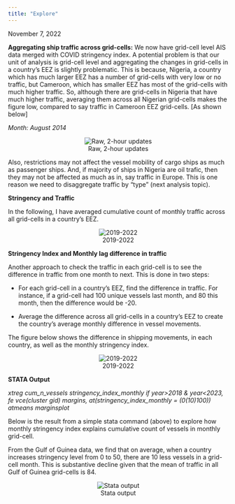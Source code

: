 ```yaml
---
title: "Explore"
---
```


November 7, 2022

**Aggregating ship traffic across grid-cells:** We now have grid-cell level AIS data merged with COVID stringency index. A potential problem is that our unit of analysis is grid-cell level and aggregating the changes in grid-cells in a country's EEZ is slightly problematic. This is because, Nigeria, a country which has much larger EEZ has a number of grid-cells with very low or no traffic, but Cameroon, which has smaller EEZ has most of the grid-cells with much higher traffic. So, although there are grid-cells in Nigeria that have much higher traffic, averaging them across all Nigerian grid-cells makes the figure low, compared to say traffic in Cameroon EEZ grid-cells. \[As shown below\]

*Month: August 2014*

::: {style="text-align:center;"}
::: {layout-ncol="1" layout-valign="bottom"}
![Raw, 2-hour updates](input/monthly_raw_viz_2014_6.png)
:::
:::

Also, restrictions may not affect the vessel mobility of cargo ships as much as passenger ships. And, if majority of ships in Nigeria are oil trafic, then they may not be affected as much as in, say traffic in Europe. This is one reason we need to disaggregate traffic by "type" (next analysis topic).

**Stringency and Traffic**

In the following, I have averaged cumulative count of monthly traffic across all grid-cells in a country's EEZ.

::: {style="text-align:center;"}
::: {layout-ncol="1" layout-valign="bottom"}
![2019-2022](input/descriptive/monthly_cumulative_n_stringency.png)
:::
:::

**Stringency Index and Monthly lag difference in traffic**

Another approach to check the traffic in each grid-cell is to see the difference in traffic from one month to next. This is done in two steps:

-   For each grid-cell in a country's EEZ, find the difference in traffic. For instance, if a grid-cell had 100 unique vessels last month, and 80 this month, then the difference would be -20.

-   Average the difference across all grid-cells in a country's EEZ to create the country's average monthly difference in vessel movements.

The figure below shows the difference in shipping movements, in each country, as well as the monthly stringency index.

::: {style="text-align:center;"}
::: {layout-ncol="1" layout-valign="bottom"}
![2019-2022](input/descriptive/monthly_difference_stringency.png)
:::
:::

**STATA Output**

*xtreg  cum_n_vessels stringency_index_monthly if year>2018 & year<2023, fe vce(cluster gid) *
*margins, at(stringency_index_monthly = (0(10)100)) atmeans*
*marginsplot*

Below is the result from a simple stata command (above) to explore how monthly stringency index explains cumulative count of vessels in monthly grid-cell. 

From the Gulf of Guinea data, we find that on average, when a country increases stringency level from 0 to 50, there are 10 less vessels in a grid-cell month. This is substantive decline given that the mean of traffic in all Gulf of Guinea grid-cells is 84.


::: {style="text-align:center;"}
::: {layout-ncol="1" layout-valign="bottom"}
![Stata output](input/stata/xtreg_output.png)
:::
:::


